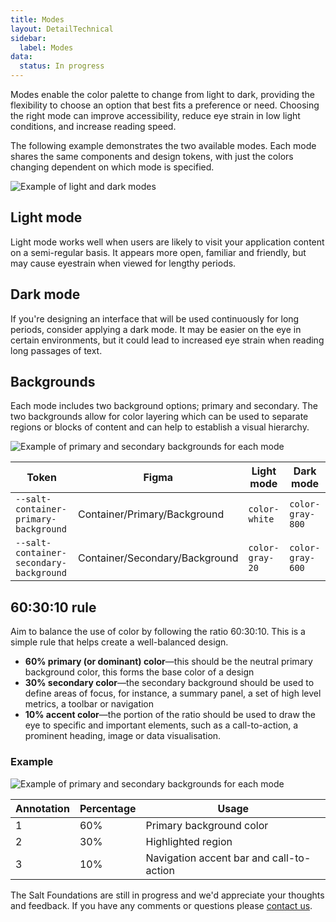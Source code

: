 ```yaml
---
title: Modes
layout: DetailTechnical
sidebar:
  label: Modes
data:
  status: In progress
---
```


Modes enable the color palette to change from light to dark, providing the flexibility to choose an option that best fits a preference or need. Choosing the right mode can improve accessibility, reduce eye strain in low light conditions, and increase reading speed.

The following example demonstrates the two available modes. Each mode shares the same components and design tokens, with just the colors changing dependent on which mode is specified.

<Image
  src="/img/foundations/modes-light-dark.svg"
  alt="Example of light and dark modes"
/>

## Light mode

Light mode works well when users are likely to visit your application content on a semi-regular basis. It appears more open, familiar and friendly, but may cause eyestrain when viewed for lengthy periods.

## Dark mode

If you're designing an interface that will be used continuously for long periods, consider applying a dark mode. It may be easier on the eye in certain environments, but it could lead to increased eye strain when reading long passages of text.

## Backgrounds

Each mode includes two background options; primary and secondary. The two backgrounds allow for color layering which can be used to separate regions or blocks of content and can help to establish a visual hierarchy.

<Image
  src="/img/foundations/modes-background-options.svg"
  alt="Example of primary and secondary backgrounds for each mode"
/>

| Token                                   | Figma                          | Light mode      | Dark mode        |
| --------------------------------------- | ------------------------------ | --------------- | ---------------- |
| `--salt-container-primary-background`   | Container/Primary/Background   | `color-white`   | `color-gray-800` |
| `--salt-container-secondary-background` | Container/Secondary/Background | `color-gray-20` | `color-gray-600` |

## 60:30:10 rule

Aim to balance the use of color by following the ratio 60:30:10. This is a simple rule that helps create a well-balanced design.

- **60% primary (or dominant) color**—this should be the neutral primary background color, this forms the base color of a design
- **30% secondary color**—the secondary background should be used to define areas of focus, for instance, a summary panel, a set of high level metrics, a toolbar or navigation
- **10% accent color**—the portion of the ratio should be used to draw the eye to specific and important elements, such as a call-to-action, a prominent heading, image or data visualisation.

### Example

<Image
  src="/img/foundations/modes-60-30-10.svg"
  alt="Example of primary and secondary backgrounds for each mode"
/>

| Annotation | Percentage | Usage                                    |
| ---------- | ---------- | ---------------------------------------- |
| 1          | 60%        | Primary background color                 |
| 2          | 30%        | Highlighted region                       |
| 3          | 10%        | Navigation accent bar and call-to-action |

<Callout title="Have some feedback?">

The Salt Foundations are still in progress and we'd appreciate your thoughts and feedback. If you have any comments or questions please [contact us](../support-and-contributions/index).

</Callout>
